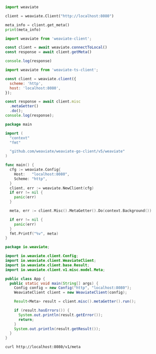 


<Tabs groupId="languages">
<TabItem value="py" label="Python Client v4">
  <FilteredTextBlock
    text={PyCode}
    startMarker="START GetServerMeta"
    endMarker="END GetServerMeta"
    language="py"
  />
</TabItem>

<TabItem value="py3" label="Python Client v3">

```python
import weaviate

client = weaviate.Client("http://localhost:8080")

meta_info = client.get_meta()
print(meta_info)
```

</TabItem>
<TabItem value="js" label="JS/TS Client (v3)">

```js
import weaviate from 'weaviate-client';

const client = await weaviate.connectToLocal()
const response = await client.getMeta()

console.log(response)
```

</TabItem>

<TabItem value="js2" label="JS/TS Client (v2)">

```js
import weaviate from 'weaviate-ts-client';

const client = weaviate.client({
  scheme: 'http',
  host: 'localhost:8080',
});

const response = await client.misc
  .metaGetter()
  .do();
console.log(response);
```

</TabItem>

<TabItem value="go" label="Go">

```go
package main

import (
  "context"
  "fmt"

  "github.com/weaviate/weaviate-go-client/v5/weaviate"
)

func main() {
  cfg := weaviate.Config{
    Host:   "localhost:8080",
    Scheme: "http",
  }
  client, err := weaviate.NewClient(cfg)
  if err != nil {
    panic(err)
  }

  meta, err := client.Misc().MetaGetter().Do(context.Background())

  if err != nil {
    panic(err)
  }
  fmt.Printf("%v", meta)
}
```

</TabItem>
<TabItem value="java" label="Java">

```java
package io.weaviate;

import io.weaviate.client.Config;
import io.weaviate.client.WeaviateClient;
import io.weaviate.client.base.Result;
import io.weaviate.client.v1.misc.model.Meta;

public class App {
  public static void main(String[] args) {
    Config config = new Config("http", "localhost:8080");
    WeaviateClient client = new WeaviateClient(config);

    Result<Meta> result = client.misc().metaGetter().run();

    if (result.hasErrors()) {
      System.out.println(result.getError());
      return;
    }
    System.out.println(result.getResult());
  }
}
```

</TabItem>
<TabItem value="curl" label="Curl">

```bash
curl http://localhost:8080/v1/meta
```

</TabItem>
</Tabs>

